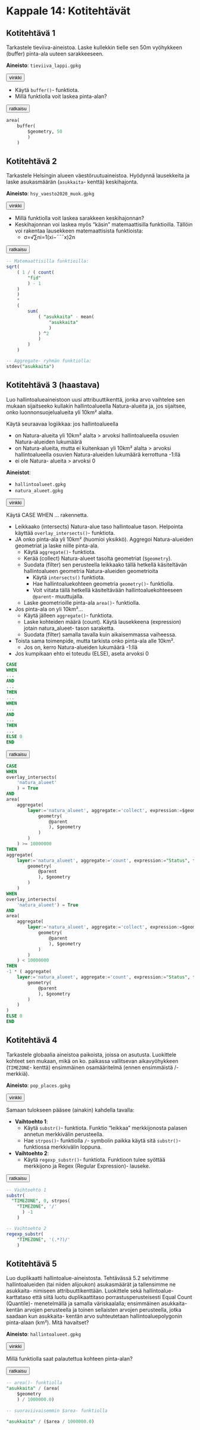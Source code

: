 # Kappale 14: Kotitehtävät

## Kotitehtävä 1

Tarkastele tieviiva-aineistoa. Laske kullekkin tielle sen 50m vyöhykkeen (buffer) pinta-ala uuteen sarakkeeseen.

**Aineisto**: ```tieviiva_lappi.gpkg```


<button onclick="toggleAnswer(this)" class="btn answer_btn">vinkki</button>

::: hidden-box
- Käytä ```buffer()```- funktiota.
- Millä funktiolla voit laskea pinta-alan?
:::

<button onclick="toggleAnswer(this)" class="btn answer_btn">ratkaisu</button>

::: hidden-box
::: code-box
``` sql
area(
	buffer(
		$geometry, 50
		)
	)
```
:::
:::

## Kotitehtävä 2

Tarkastele Helsingin alueen väestöruutuaineistoa. Hyödynnä lausekkeita ja laske asukasmäärän (```asukkaita```- kenttä) keskihajonta.

**Aineisto**: ```hsy_vaesto2020_muok.gpkg```


<button onclick="toggleAnswer(this)" class="btn answer_btn">vinkki</button>

::: hidden-box
- Millä funktiolla voit laskea sarakkeen keskihajonnan?
- Keskihajonnan voi laskea myös "käsin" matemaattisilla funktioilla. Tällöin voi rakentaa lausekkeen matemaattisista funktioista:
  - σ=√∑ni=1(xi−¯¯¯x)2n
:::

<button onclick="toggleAnswer(this)" class="btn answer_btn">ratkaisu</button>

::: hidden-box
::: code-box
``` sql
-- Matemaattisilla funktioilla:
sqrt(
	( 1 / ( count(
		"fid"
		) - 1
	)
	)
	*
	(
		sum(
			( "asukkaita" - mean(
				"asukkaita"
				)
			) ^2
			)
		)
	)

-- Aggregate- ryhmän funktiolla:
stdev("asukkaita")
```
:::
:::

## Kotitehtävä 3 (haastava)

Luo hallintoalueaineistoon uusi attribuuttikenttä, jonka arvo vaihtelee sen mukaan sijaitseeko kullakin hallintoalueella Natura-alueita ja, jos sijaitsee, onko luonnonsuojelualueita yli 10km² alalta.

Käytä seuraavaa logiikkaa: jos hallintoalueella

- on Natura-alueita yli 10km² alalta > arvoksi hallintoalueella osuvien Natura-alueiden lukumäärä
- on Natura-alueita, mutta ei kuitenkaan yli 10km² alalta > arvoksi hallintoalueella osuvien Natura-alueiden lukumäärä kerrottuna -1:llä
- ei ole Natura- alueita > arvoksi 0

**Aineistot**: 

- ```hallintoalueet.gpkg```
- ```natura_alueet.gpkg```


<button onclick="toggleAnswer(this)" class="btn answer_btn">vinkki</button>

::: hidden-box
Käytä CASE WHEN ... rakennetta.

- Leikkaako (intersects) Natura-alue taso hallintoalue tason. Helpointa käyttää ```overlay_intersects()```- funktiota.
- JA onko pinta-ala yli 10km² (huomioi yksikkö). Aggregoi Natura-alueiden geometriat ja laske niille pinta-ala.
  - Käytä ```aggregate()```- funktiota. 
  - Kerää (collect) Natura-alueet tasolta geometriat (```$geometry```).
  - Suodata (filter) sen perusteella leikkaako tällä hetkellä käsiteltävän hallintoalueen geometria Natura-alueiden geometrioita
    - Käytä ```intersects()``` funktiota.
    - Hae hallintoaluekohteen geometria ```geometry()```- funktiolla.
    - Voit viitata tällä hetkellä käsiteltävään hallintoaluekohteeseen ```@parent```- muuttujalla.
  - Laske geometrioille pinta-ala ```area()```- funktiolla.
- Jos pinta-ala on yli 10km²...
  - Käytä jälleen ```aggregate()```- funktiota.
  - Laske kohteiden määrä (count). Käytä lausekkeena (expression) jotain natura_alueet- tason saraketta.
  - Suodata (filter) samalla tavalla kuin aikaisemmassa vaiheessa.
- Toista sama toimenpide, mutta tarkista onko pinta-ala alle 10km².
  - Jos on, kerro Natura-alueiden lukumäärä -1:llä
- Jos kumpikaan ehto ei toteudu (ELSE), aseta arvoksi 0

::: code-box
``` sql
CASE
WHEN
...
AND
...
THEN
...
WHEN
...
AND
...
THEN
...
ELSE 0
END
```
:::
:::

<button onclick="toggleAnswer(this)" class="btn answer_btn">ratkaisu</button>

::: hidden-box
::: code-box
``` sql
CASE
WHEN
overlay_intersects(
	'natura_alueet'
	) = True
AND
area(
	aggregate(
		layer:='natura_alueet', aggregate:='collect', expression:=$geometry, filter:=intersects(
			geometry(
				@parent
				), $geometry
			)
		)
	) >= 10000000
THEN
aggregate(
	layer:='natura_alueet', aggregate:='count', expression:="Status", filter:=intersects(
		geometry(
			@parent
			), $geometry
		)
	)
WHEN
overlay_intersects(
	'natura_alueet') = True
AND
area(
	aggregate(
		layer:='natura_alueet', aggregate:='collect', expression:=$geometry, filter:=intersects(
			geometry(
				@parent
				), $geometry
			)
		)
	) < 10000000
THEN
-1 * ( aggregate(
	layer:='natura_alueet', aggregate:='count', expression:="Status", filter:=intersects(
		geometry(
			@parent
			), $geometry
		)
	)
)
ELSE 0
END
```
:::
:::

## Kotitehtävä 4

Tarkastele globaalia aineistoa paikoista, joissa on asutusta. Luokittele kohteet sen mukaan, mikä on ko. paikassa vallitsevan aikavyöhykkeen (```TIMEZONE```- kenttä) ensimmäinen osamääritelmä (ennen ensimmäistä /- merkkiä).

**Aineisto**: ```pop_places.gpkg```

<button onclick="toggleAnswer(this)" class="btn answer_btn">vinkki</button>

::: hidden-box
Samaan tulokseen pääsee (ainakin) kahdella tavalla:

- **Vaihtoehto 1**:
  - Käytä ```substr()```- funktiota. Funktio "leikkaa" merkkijonosta palasen annetun merkkivälin perusteella.
  - Hae ```strpos()```- funktiolla ```/```- symbolin paikka käytä sitä ```substr()```- funktiossa merkkivälin loppuna.

- **Vaihtoehto 2**:
  - Käytä ```regexp_substr()```- funktiota. Funktioon tulee syöttää merkkijono ja Regex (Regular Expression)- lauseke.
:::

<button onclick="toggleAnswer(this)" class="btn answer_btn">ratkaisu</button>

::: hidden-box
::: code-box
``` sql
-- Vaihtoehto 1
substr(
  "TIMEZONE", 0, strpos(
    "TIMEZONE", '/'
      ) -1
    )

-- Vaihtoehto 2
regexp_substr(
	"TIMEZONE", '(.*?)/'
	)
```
:::
:::

## Kotitehtävä 5

Luo duplikaatti hallintoalue-aineistosta. Tehtävässä 5.2 selvitimme hallintoalueiden (tai niiden alijoukon) asukasmäärät ja tallensimme ne asukkaita- nimiseen attribuuttikenttään. Luokittele sekä hallintoalue-karttataso että siitä luotu duplikaattitaso porrastusperusteisesti Equal Count (Quantile)- menetelmällä ja samalla väriskaalalla; ensimmäinen asukkaita- kentän arvojen perusteella ja toinen sellaisten arvojen perusteella, jotka saadaan kun asukkaita- kentän arvo suhteutetaan hallintoaluepolygonin pinta-alaan (km²). Mitä havaitset?

**Aineisto**: ```hallintoalueet.gpkg```

<button onclick="toggleAnswer(this)" class="btn answer_btn">vinkki</button>

::: hidden-box
Millä funktiolla saat palautettua kohteen pinta-alan?
:::

<button onclick="toggleAnswer(this)" class="btn answer_btn">ratkaisu</button>

::: hidden-box
::: code-box
``` sql
-- area()- funktiolla
"asukkaita" / (area(
	$geometry
	) / 1000000.0)
	
-- suoraviivaisemmin $area- funktiolla

"asukkaita" / ($area / 1000000.0)
```
:::
:::